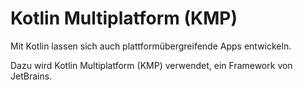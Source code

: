 # Kotlin Multiplatform (KMP)

Mit Kotlin lassen sich auch plattformübergreifende Apps entwickeln.

Dazu wird Kotlin Multiplatform (KMP) verwendet, ein Framework von JetBrains.
